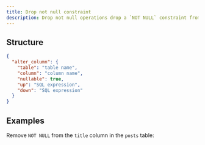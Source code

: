 ```yaml
---
title: Drop not null constraint
description: Drop not null operations drop a `NOT NULL` constraint from a column.
---
```


## Structure

```json
{
  "alter_column": {
    "table": "table name",
    "column": "column name",
    "nullable": true,
    "up": "SQL expression",
    "down": "SQL expression"
  }
}
```

## Examples

Remove `NOT NULL` from the `title` column in the `posts` table:

<ExampleSnippet example="31_unset_not_null.json" language="json" />

